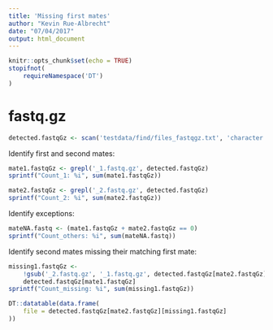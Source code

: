 ```yaml
---
title: 'Missing first mates'
author: "Kevin Rue-Albrecht"
date: "07/04/2017"
output: html_document
---
```


```r
knitr::opts_chunk$set(echo = TRUE)
stopifnot(
    requireNamespace('DT')
)
```

# fastq.gz

```r
detected.fastqGz <- scan('testdata/find/files_fastqgz.txt', 'character')
```

Identify first and second mates:

```r
mate1.fastqGz <- grepl('_1.fastq.gz', detected.fastqGz)
sprintf("Count_1: %i", sum(mate1.fastqGz))
```

```r
mate2.fastqGz <- grepl('_2.fastq.gz', detected.fastqGz)
sprintf("Count_2: %i", sum(mate2.fastqGz))
```

Identify exceptions:

```r
mateNA.fastq <- (mate1.fastqGz + mate2.fastqGz == 0)
sprintf("Count_others: %i", sum(mateNA.fastq))
```

Identify second mates missing their matching first mate:

```r
missing1.fastqGz <-
    !gsub('_2.fastq.gz', '_1.fastq.gz', detected.fastqGz[mate2.fastqGz]) %in%
    detected.fastqGz[mate1.fastqGz]
sprintf("Count_missing: %i", sum(missing1.fastqGz))
```

```r
DT::datatable(data.frame(
    file = detected.fastqGz[mate2.fastqGz][missing1.fastqGz]
))
```

